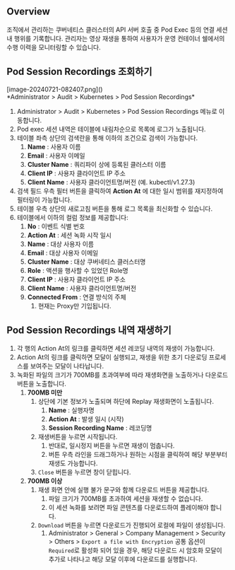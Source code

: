 ## Overview
조직에서 관리하는 쿠버네티스 클러스터의 API 서버 호출 중 Pod Exec 등의 연결 세션 내 행위를 기록합니다. 관리자는 영상 재생을 통하여 사용자가 운영 컨테이너 쉘에서의 수행 이력을 모니터링할 수 있습니다.

## Pod Session Recordings 조회하기
<p align="center">
<div>[image-20240721-082407.png]()</div>
*Administrator &gt; Audit &gt; Kubernetes &gt; Pod Session Recordings*
</p>

1. Administrator &gt; Audit &gt; Kubernetes &gt; Pod Session Recordings 메뉴로 이동합니다.
2. Pod exec 세션 내역은 테이블에 내림차순으로 목록에 로그가 노출됩니다.
3. 테이블 좌측 상단의 검색란을 통해 이하의 조건으로 검색이 가능합니다.
    1. **Name**  : 사용자 이름
    2. **Email**  : 사용자 이메일
    3. **Cluster Name**  : 쿼리파이 상에 등록된 클러스터 이름
    4. **Client IP**  : 사용자 클라이언트 IP 주소
    5. **Client Name**  : 사용자 클라이언트명/버전 (예. kubectl/v1.27.3)
4. 검색 필드 우측 필터 버튼을 클릭하여  **Action At** 에 대한 일시 범위를 재지정하여 필터링이 가능합니다.
5. 테이블 우측 상단의 새로고침 버튼을 통해 로그 목록을 최신화할 수 있습니다.
6. 테이블에서 이하의 컬럼 정보를 제공합니다:
    1. **No**  : 이벤트 식별 번호
    2. **Action At**  : 세션 녹화 시작 일시
    3. **Name**  : 대상 사용자 이름
    4. **Email**  : 대상 사용자 이메일
    5. **Cluster Name**  : 대상 쿠버네티스 클러스터명
    6. **Role**  : 액션을 행사할 수 있었던 Role명
    7. **Client IP**  : 사용자 클라이언트 IP 주소
    8. **Client Name**  : 사용자 클라이언트명/버전
    9. **Connected From**  : 연결 방식의 주체
        1. 현재는 Proxy만 기입됩니다.

## Pod Session Recordings 내역 재생하기
1. 각 행의 Action At의 링크를 클릭하면 세션 레코딩 내역의 재생이 가능합니다.
2. Action At의 링크를 클릭하면 모달이 실행되고, 재생을 위한 초기 다운로딩 프로세스를 보여주는 모달이 나타납니다.
3. 녹화된 파일의 크기가 700MB를 초과여부에 따라 재생화면을 노출하거나 다운로드 버튼을 노출합니다.
    1. **700MB 미만**
        1. 상단에 기본 정보가 노출되며 하단에 Replay 재생화면이 노출됩니다.
            1. **Name** : 실행자명
            2. **Action At** : 발생 일시 (시작)
            3. **Session Recording Name** : 레코딩명
        2. 재생버튼을 누르면 시작됩니다.
            1. 반대로, 일시정지 버튼을 누르면 재생이 멈춥니다.
            2. 버튼 우측 라인을 드래그하거나 원하는 시점을 클릭하여 해당 부분부터 재생도 가능합니다.
        3. `Close` 버튼을 누르면 창이 닫힙니다.
    2. **700MB 이상**
        1. 재생 화면 안에 실행 불가 문구와 함께 다운로드 버튼을 제공합니다.
            1. 파일 크기가 700MB를 초과하여 세션을 재생할 수 없습니다.
            2. 이 세션 녹화를 보려면 파일 콘텐츠를 다운로드하여 플레이해야 합니다.
        2. `Download` 버튼을 누르면 다운로드가 진행되어 로컬에 파일이 생성됩니다.
            1. Administrator &gt; General &gt; Company Management &gt; Security &gt; Others &gt; `Export a file with Encryption` 공통 옵션이 `Required`로 활성화 되어 있을 경우, 해당 다운로드 시 암호화 모달이 추가로 나타나고 해당 모달 이후에 다운로드를 실행합니다.
